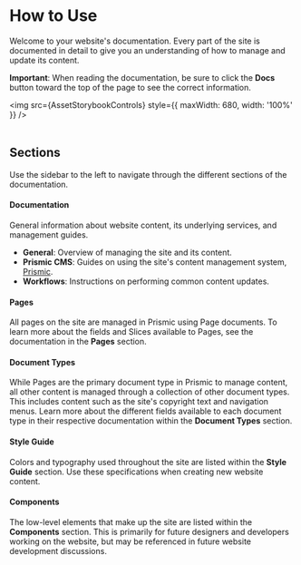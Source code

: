 
<Meta title="Documentation/How to Use" />

# How to Use

Welcome to your website's documentation. Every part of the site is documented in
detail to give you an understanding of how to manage and update its content.

**Important**: When reading the documentation, be sure to click the **Docs**
button toward the top of the page to see the correct information.

<img src={AssetStorybookControls} style={{ maxWidth: 680, width: '100%' }} />
<br />
<br />

## Sections

Use the sidebar to the left to navigate through the different sections of the
documentation.

#### Documentation

General information about website content, its underlying services, and
management guides.

- **General**: Overview of managing the site and its content.
- **Prismic CMS**: Guides on using the site's content management system,
  [Prismic](http://prismic.io/).
- **Workflows**: Instructions on performing common content updates.

#### Pages

All pages on the site are managed in Prismic using Page documents. To learn more
about the fields and Slices available to Pages, see the documentation in the
**Pages** section.

#### Document Types

While Pages are the primary document type in Prismic to manage content, all
other content is managed through a collection of other document types. This
includes content such as the site's copyright text and navigation menus. Learn
more about the different fields available to each document type in their
respective documentation within the **Document Types** section.

#### Style Guide

Colors and typography used throughout the site are listed within the **Style
Guide** section. Use these specifications when creating new website content.

#### Components

The low-level elements that make up the site are listed within the
**Components** section. This is primarily for future designers and developers
working on the website, but may be referenced in future website development
discussions.
